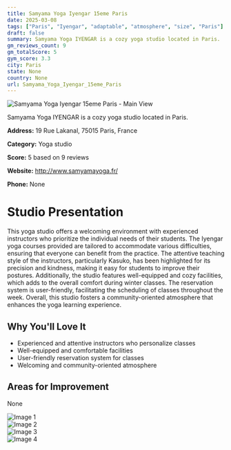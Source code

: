 ```yaml
---
title: Samyama Yoga Iyengar 15eme Paris
date: 2025-03-08
tags: ["Paris", "Iyengar", "adaptable", "atmosphere", "size", "Paris"]  
draft: false
summary: Samyama Yoga IYENGAR is a cozy yoga studio located in Paris.
gm_reviews_count: 9
gm_totalScore: 5
gym_score: 3.3
city: Paris
state: None
country: None
url: Samyama_Yoga_Iyengar_15eme_Paris
---
```


<div className="aspect-[16/9] relative my-8">
  <img 
    src="https://lh5.googleusercontent.com/p/AF1QipN-9WPiAObkTbXauz0fJgyTtg-5_LBj2yaIdh1q=w1920-h1080-k-no"
    alt="Samyama Yoga Iyengar 15eme Paris - Main View"
    className="object-cover absolute inset-0 w-full h-full rounded-lg"
  />
</div>

Samyama Yoga IYENGAR is a cozy yoga studio located in Paris.

**Address:** 19 Rue Lakanal, 75015 Paris, France

**Category:** Yoga studio

**Score:** 5 based on 9 reviews

**Website:** http://www.samyamayoga.fr/

**Phone:** None

# Studio Presentation

This yoga studio offers a welcoming environment with experienced instructors who prioritize the individual needs of their students. The Iyengar yoga courses provided are tailored to accommodate various difficulties, ensuring that everyone can benefit from the practice. The attentive teaching style of the instructors, particularly Kasuko, has been highlighted for its precision and kindness, making it easy for students to improve their postures. Additionally, the studio features well-equipped and cozy facilities, which adds to the overall comfort during winter classes. The reservation system is user-friendly, facilitating the scheduling of classes throughout the week. Overall, this studio fosters a community-oriented atmosphere that enhances the yoga learning experience.

## Why You'll Love It

- Experienced and attentive instructors who personalize classes
- Well-equipped and comfortable facilities
- User-friendly reservation system for classes
- Welcoming and community-oriented atmosphere

## Areas for Improvement

None

<div className="grid grid-cols-1 xl:grid-cols-2 gap-4 my-8">
<div className="aspect-[4/3] relative"><img src="https://lh5.googleusercontent.com/p/AF1QipPl7QXXR9omlqFLT0UnQUCYoeqGp7oalOYd8V_t=w1920-h1080-k-no" alt="Image 1" className="object-cover absolute inset-0 w-full h-full rounded-lg" /></div>
<div className="aspect-[4/3] relative"><img src="https://lh5.googleusercontent.com/p/AF1QipP-LHaWVhoMemIs1WtevqnJNDYAb7mGIEngHkXv=w1920-h1080-k-no" alt="Image 2" className="object-cover absolute inset-0 w-full h-full rounded-lg" /></div>
<div className="aspect-[4/3] relative"><img src="https://lh5.googleusercontent.com/p/AF1QipOSpdxjI94rWyx6Pk5sE1lrERhBuzOQC7arjeaC=w1920-h1080-k-no" alt="Image 3" className="object-cover absolute inset-0 w-full h-full rounded-lg" /></div>
<div className="aspect-[4/3] relative"><img src="https://lh5.googleusercontent.com/p/AF1QipPJ_p9rrYEg8OZBVSLAbFWLBgyktghXY9woGaHA=w1920-h1080-k-no" alt="Image 4" className="object-cover absolute inset-0 w-full h-full rounded-lg" /></div>
</div>